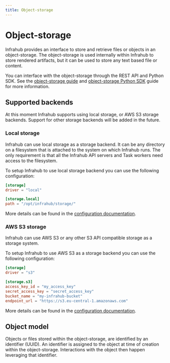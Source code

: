 ```yaml
---
title: Object-storage
---
```


# Object-storage

Infrahub provides an interface to store and retrieve files or objects in an object-storage. The object-storage is used internally within Infrahub to store rendered artifacts, but it can be used to store any text based file or content.

You can interface with the object-storage through the REST API and Python SDK.
See the [object-storage guide](../guides/object-storage) and [object-storage Python SDK]($(local_base_url_1)python-sdk/guides/object-storage) guide for more information.

## Supported backends

At this moment Infrahub supports using local storage, or AWS S3 storage backends. Support for other storage backends will be added in the future.

### Local storage

Infrahub can use local storage as a storage backend. It can be any directory on a filesystem that is attached to the system on which Infrahub runs. The only requirement is that all the Infrahub API servers and Task workers need access to the filesystem.

To setup Infrahub to use local storage backend you can use the following configuration:

```toml
[storage]
driver = "local"

[storage.local]
path = "/opt/infrahub/storage/"
```

More details can be found in the [configuration documentation](../reference/configuration).

### AWS S3 storage

Infrahub can use AWS S3 or any other S3 API compatible storage as a storage system.

To setup Infrahub to use AWS S3 as a storage backend you can use the following configuration:

```toml
[storage]
driver = "s3"

[storage.s3]
access_key_id = "my_access_key"
secret_access_key = "secret_access_key"
bucket_name = "my-infrahub-bucket"
endpoint_url = "https://s3.eu-central-1.amazonaws.com"
```

More details can be found in the [configuration documentation](../reference/configuration).

## Object model

Objects or files stored within the object-storage, are identified by an identifier (UUID). An identifier is assigned to the object at time of creation within the object-storage. Interactions with the object then happen leveraging that identifier.

